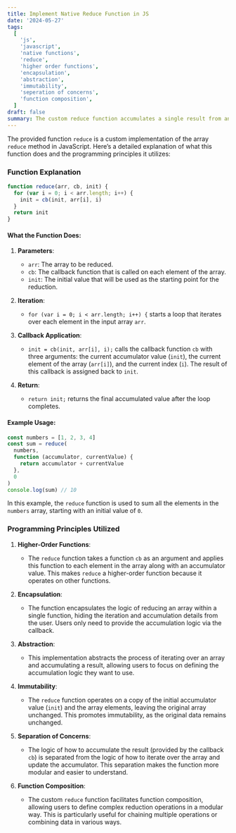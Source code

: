 ```yaml
---
title: Implement Native Reduce Function in JS
date: '2024-05-27'
tags:
  [
    'js',
    'javascript',
    'native functions',
    'reduce',
    'higher order functions',
    'encapsulation',
    'abstraction',
    'immutability',
    'seperation of concerns',
    'function composition',
  ]
draft: false
summary: The custom reduce function accumulates a single result from an array by iteratively applying an accumulator function to each element, starting with an initial value. This function abstracts the accumulation process, enabling complex reductions and aggregations while promoting functional programming practices.
---
```


The provided function `reduce` is a custom implementation of the array `reduce` method in JavaScript. Here’s a detailed explanation of what this function does and the programming principles it utilizes:

### Function Explanation

```javascript
function reduce(arr, cb, init) {
  for (var i = 0; i < arr.length; i++) {
    init = cb(init, arr[i], i)
  }
  return init
}
```

#### What the Function Does:

1. **Parameters**:

   - `arr`: The array to be reduced.
   - `cb`: The callback function that is called on each element of the array.
   - `init`: The initial value that will be used as the starting point for the reduction.

2. **Iteration**:

   - `for (var i = 0; i < arr.length; i++) {` starts a loop that iterates over each element in the input array `arr`.

3. **Callback Application**:

   - `init = cb(init, arr[i], i);` calls the callback function `cb` with three arguments: the current accumulator value (`init`), the current element of the array (`arr[i]`), and the current index (`i`). The result of this callback is assigned back to `init`.

4. **Return**:
   - `return init;` returns the final accumulated value after the loop completes.

#### Example Usage:

```javascript
const numbers = [1, 2, 3, 4]
const sum = reduce(
  numbers,
  function (accumulator, currentValue) {
    return accumulator + currentValue
  },
  0
)
console.log(sum) // 10
```

In this example, the `reduce` function is used to sum all the elements in the `numbers` array, starting with an initial value of `0`.

### Programming Principles Utilized

1. **Higher-Order Functions**:

   - The `reduce` function takes a function `cb` as an argument and applies this function to each element in the array along with an accumulator value. This makes `reduce` a higher-order function because it operates on other functions.

2. **Encapsulation**:

   - The function encapsulates the logic of reducing an array within a single function, hiding the iteration and accumulation details from the user. Users only need to provide the accumulation logic via the callback.

3. **Abstraction**:

   - This implementation abstracts the process of iterating over an array and accumulating a result, allowing users to focus on defining the accumulation logic they want to use.

4. **Immutability**:

   - The `reduce` function operates on a copy of the initial accumulator value (`init`) and the array elements, leaving the original array unchanged. This promotes immutability, as the original data remains unchanged.

5. **Separation of Concerns**:

   - The logic of how to accumulate the result (provided by the callback `cb`) is separated from the logic of how to iterate over the array and update the accumulator. This separation makes the function more modular and easier to understand.

6. **Function Composition**:
   - The custom `reduce` function facilitates function composition, allowing users to define complex reduction operations in a modular way. This is particularly useful for chaining multiple operations or combining data in various ways.
